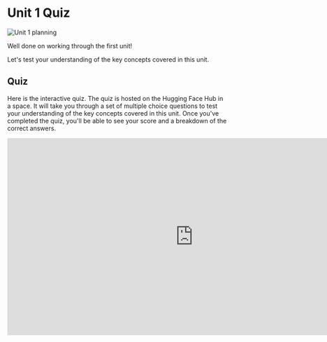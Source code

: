 # Unit 1 Quiz

<img src="https://huggingface.co/datasets/agents-course/course-images/resolve/main/en/unit1/whiteboard-unit1sub4DONE.jpg" alt="Unit 1 planning"/>


Well done on working through the first unit!

Let's test your understanding of the key concepts covered in this unit.

## Quiz

Here is the interactive quiz. The quiz is hosted on the Hugging Face Hub in a space. It will take you through a set of multiple choice questions to test your understanding of the key concepts covered in this unit. Once you've completed the quiz, you'll be able to see your score and a breakdown of the correct answers.

<iframe
    src="https://agents-course-unit_1_quiz.hf.space"
    frameborder="0"
    width="850"
    height="450"
></iframe>